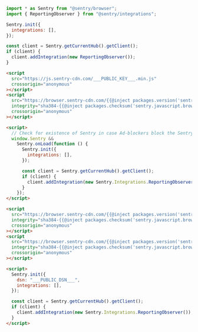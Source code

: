 <SignInNote />

```javascript {tabTitle: ESM}
import * as Sentry from "@sentry/browser";
import { ReportingObserver } from "@sentry/integrations";

Sentry.init({
  integrations: [],
});

const client = Sentry.getCurrentHub().getClient();
if (client) {
  client.addIntegration(new ReportingObserver());
}
```

```html {tabTitle: Loader}
<script
  src="https://js.sentry-cdn.com/___PUBLIC_KEY___.min.js"
  crossorigin="anonymous"
></script>
<script
  src="https://browser.sentry-cdn.com/{{@inject packages.version('sentry.javascript.browser') }}/reportingobserver.min.js"
  integrity="sha384-{{@inject packages.checksum('sentry.javascript.browser', 'reportingobserver.min.js', 'sha384-base64') }}"
  crossorigin="anonymous"
></script>

<script>
  // Check for existence of Sentry in case Ad-blockers block the Sentry Loader Script
  window.Sentry &&
    Sentry.onLoad(function () {
      Sentry.init({
        integrations: [],
      });

      const client = Sentry.getCurrentHub().getClient();
      if (client) {
        client.addIntegration(new Sentry.Integrations.ReportingObserver());
      }
    });
</script>
```

```html {tabTitle: CDN}
<script
  src="https://browser.sentry-cdn.com/{{@inject packages.version('sentry.javascript.browser') }}/bundle.tracing.min.js"
  integrity="sha384-{{@inject packages.checksum('sentry.javascript.browser', 'bundle.tracing.min.js', 'sha384-base64') }}"
  crossorigin="anonymous"
></script>
<script
  src="https://browser.sentry-cdn.com/{{@inject packages.version('sentry.javascript.browser') }}/reportingobserver.min.js"
  integrity="sha384-{{@inject packages.checksum('sentry.javascript.browser', 'reportingobserver.min.js', 'sha384-base64') }}"
  crossorigin="anonymous"
></script>

<script>
  Sentry.init({
    dsn: "___PUBLIC_DSN___",
    integrations: [],
  });

  const client = Sentry.getCurrentHub().getClient();
  if (client) {
    client.addIntegration(new Sentry.Integrations.ReportingObserver());
  }
</script>
```
